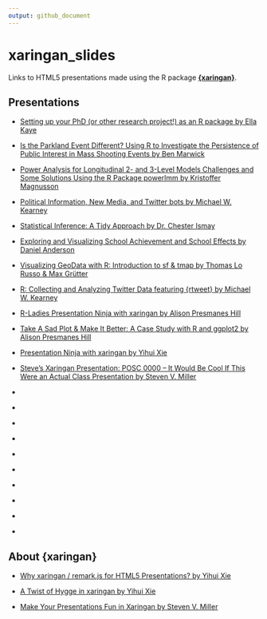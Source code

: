 ```yaml
---
output: github_document
---
```


# xaringan_slides

Links to HTML5 presentations made using the R package [**{xaringan}**](https://github.com/yihui/xaringan/). 

## Presentations

+ [Setting up your PhD (or other research project!) as an R package by Ella Kaye](https://htmlpreview.github.io/?https://raw.githubusercontent.com/r-oxford/r-oxford.github.io/master/slides/2018_04_PhD_to_package.html)

+ [Is the Parkland Event Different? Using R to Investigate the Persistence of Public Interest in Mass Shooting Events by Ben Marwick](https://rawgit.com/benmarwick/Seattle-UseR-Group-April-2018/master/Seattle-UseR-Group-April-2018.html)

+ [Power Analysis for Longitudinal 2- and 3-Level Models Challenges and Some Solutions Using the R Package powerlmm by Kristoffer Magnusson](http://rpsychologist.com/slides/powerlmm-intro-20180411/)

+ [Political Information, New Media, and Twitter bots by Michael W. Kearney](https://mkearney.github.io/dsa_execweek_talk/)

+ [Statistical Inference: A Tidy Approach by Dr. Chester Ismay](https://ismayc.github.io/talks/ness-infer/slide_deck.html)

+ [Exploring and Visualizing School Achievement and School Effects by Daniel Anderson](http://www.dandersondata.com/talks/ncme18/)

+ [Visualizing GeoData with R: Introduction to sf & tmap by Thomas Lo Russo & Max Grütter](https://tlorusso.github.io/geodata_workshop/)

+ [R: Collecting and Analyzing Twitter Data featuring {rtweet} by Michael W. Kearney](https://mkearney.github.io/nicar_tworkshop/)

+ [R-Ladies Presentation Ninja with xaringan by Alison Presmanes Hill](https://alison.rbind.io/slides/rladies-demo-slides.html)

+ [Take A Sad Plot & Make It Better: A Case Study with R and ggplot2 by Alison Presmanes Hill](https://apreshill.github.io/ohsu-biodatavis/slides.html)

+ [Presentation Ninja with xaringan by Yihui Xie](https://slides.yihui.name/xaringan/)

+ [Steve's Xaringan Presentation: POSC 0000 – It Would Be Cool If This Were an Actual Class Presentation by Steven V. Miller](http://svmiller.com/miscellany/svm-xaringan-example.html)

+ []()

+ []()

+ []()

+ []()

+ []()

+ []()

+ []()

+ []()

+ []()

+ []()

## About {xaringan}

+ [Why xaringan / remark.js for HTML5 Presentations? by Yihui Xie](https://yihui.name/en/2017/08/why-xaringan-remark-js/)

+ [A Twist of Hygge in xaringan by Yihui Xie](https://yihui.name/en/2018/02/xaringan-hygge/)

+ [Make Your Presentations Fun in Xaringan by Steven V. Miller](http://svmiller.com/blog/2018/02/r-markdown-xaringan-theme/)
